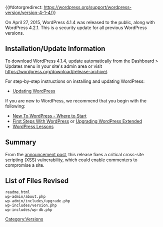 {{#dotorgredirect: https://wordpress.org/support/wordpress-version/version-4-1-4/}}
{{Languages|
{{en|Version 4.1.4}}
{{ja|Version 4.1.4}}
}}

On April 27, 2015, WordPress 4.1.4 was released to the public, along with WordPress 4.2.1. This is a security update for all previous WordPress versions.

== Installation/Update Information ==
To download WordPress 4.1.4, update automatically from the Dashboard > Updates menu in your site's admin area or visit https://wordpress.org/download/release-archive/.

For step-by-step instructions on installing and updating WordPress:
* [[Updating WordPress]]

If you are new to WordPress, we recommend that you begin with the following:
* [[New To WordPress - Where to Start]]
* [[First Steps With WordPress]] or [[Upgrading WordPress Extended]]
* [[WordPress Lessons]]

== Summary ==
From the [https://wordpress.org/news/2015/04/wordpress-4-2-1/ announcement post], this release fixes a critical cross-site scripting (XSS) vulnerability, which could enable commenters to compromise a site.

== List of Files Revised ==
<pre>
readme.html
wp-admin/about.php
wp-admin/includes/upgrade.php
wp-includes/version.php
wp-includes/wp-db.php
</pre>

{{Versions}}

[[Category:Versions]]